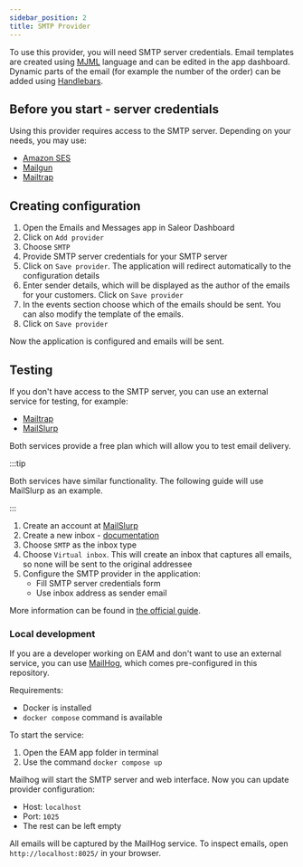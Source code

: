 ```yaml
---
sidebar_position: 2
title: SMTP Provider
---
```


To use this provider, you will need SMTP server credentials. Email templates are created using [MJML](https://mjml.io/) language and can be edited in the app dashboard. Dynamic parts of the email (for example the number of the order) can be added using [Handlebars](https://handlebarsjs.com/).

## Before you start - server credentials

Using this provider requires access to the SMTP server. Depending on your needs, you may use:

- [Amazon SES](https://aws.amazon.com/ses/)
- [Mailgun](https://www.mailgun.com/)
- [Mailtrap](https://mailtrap.io/)

## Creating configuration

1. Open the Emails and Messages app in Saleor Dashboard
2. Click on `Add provider`
3. Choose `SMTP`
4. Provide SMTP server credentials for your SMTP server
5. Click on `Save provider`. The application will redirect automatically to the configuration details
6. Enter sender details, which will be displayed as the author of the emails for your customers. Click on `Save provider`
7. In the events section choose which of the emails should be sent. You can also modify the template of the emails.
8. Click on `Save provider`

Now the application is configured and emails will be sent.

## Testing

If you don't have access to the SMTP server, you can use an external service for testing, for example:

- [Mailtrap](https://mailtrap.io/)
- [MailSlurp](https://www.mailslurp.com/)

Both services provide a free plan which will allow you to test email delivery.

:::tip

Both services have similar functionality. The following guide will use MailSlurp as an example.

:::

1. Create an account at [MailSlurp](https://www.mailslurp.com/)
2. Create a new inbox - [documentation](https://www.mailslurp.com/guides/creating-inboxes/)
3. Choose `SMTP` as the inbox type
4. Choose `Virtual inbox`. This will create an inbox that captures all emails, so none will be sent to the original addressee
5. Configure the SMTP provider in the application:
   - Fill SMTP server credentials form
   - Use inbox address as sender email

More information can be found in [the official guide](https://help.mailtrap.io/article/109-getting-started-with-mailtrap-email-testing).

### Local development

If you are a developer working on EAM and don't want to use an external service, you can use [MailHog](https://github.com/mailhog/MailHog), which comes pre-configured in this repository.

Requirements:

- Docker is installed
- `docker compose` command is available

To start the service:

1. Open the EAM app folder in terminal
2. Use the command `docker compose up`

Mailhog will start the SMTP server and web interface. Now you can update provider configuration:

- Host: `localhost`
- Port: `1025`
- The rest can be left empty

All emails will be captured by the MailHog service. To inspect emails, open `http://localhost:8025/` in your browser.
